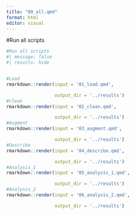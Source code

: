 ```yaml
---
title: "00_all.qmd"
format: html
editor: visual
---
```


#Run all scripts

```r
#Run all scripts
#| message: false
#| results: hide


#Load
rmarkdown::render(input = '01_load.qmd',

                  output_dir = '../results')
#clean
rmarkdown::render(input = '02_clean.qmd',

                  output_dir = '../results')
#Augment
rmarkdown::render(input = '03_augment.qmd',

                  output_dir = '../results')
#Describe
rmarkdown::render(input = '04_describe.qmd',

                  output_dir = '../results')
#Analysis_1
rmarkdown::render(input = '05_analysis_1.qmd',

                  output_dir = '../results')
#Analysis_2
rmarkdown::render(input = '06_analysis_2.qmd',

                  output_dir = '../results')

```
